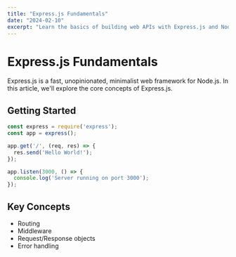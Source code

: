 ```yaml
---
title: "Express.js Fundamentals"
date: "2024-02-10"
excerpt: "Learn the basics of building web APIs with Express.js and Node.js."
---
```


# Express.js Fundamentals

Express.js is a fast, unopinionated, minimalist web framework for Node.js. In this article, we'll explore the core concepts of Express.js.

## Getting Started

```javascript
const express = require('express');
const app = express();

app.get('/', (req, res) => {
  res.send('Hello World!');
});

app.listen(3000, () => {
  console.log('Server running on port 3000');
});
```

## Key Concepts

- Routing
- Middleware
- Request/Response objects
- Error handling